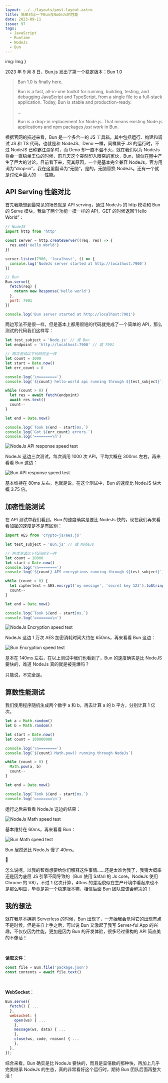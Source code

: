 ```yaml
---
layout: ../../layouts/post-layout.astro
title: 简单对比一下Bun与NodeJs的性能
date: 2023-09-11
issue: 97
tags:
  - JavaScript
  - Runtime
  - NodeJs
  - Bun
---
```


  img: Img
}

2023 年 9 月 8 日，Bun.js 发出了第一个稳定版本：Bun 1.0

> Bun 1.0 is finally here.
>
> Bun is a fast, all-in-one toolkit for running, building, testing, and debugging JavaScript and TypeScript, from a single file to a full-stack application. Today, Bun is stable and production-ready.
>
> …
>
> Bun is a drop-in replacement for Node.js. That means existing Node.js applications and npm packages _just work_ in Bun.

根据官网的描述来看，Bun 是一个多合一的 JS 工具箱，其中包括运行、构建和调试 JS 和 TS 代码，也就是和 NodeJS、Deno 一样，同样属于 JS 的运行时，不过 NodeJS 已称霸江湖多时，而 Deno 却一直不温不火，就在我们以为 NodeJs 将会一直稳坐王位的时候，前几天这个突然印入眼帘的家伙，Bun，貌似在圈中产生了巨大的讨论，目前看下来，究其原因，一个是基本完全兼容 NodeJs，官方用词为“drop-in”，我在这里翻译为“无脑”，是的，无脑替换 NodeJs。还有一个就是讨论声最大的——性能。

## API Serving 性能对比

首先我能想到最常见的场景就是 API serving，通过 NodeJs 的 http 模块和 Bun 的 Serve 模块，我做了两个功能一摸一样的 API，GET 的时候返回“Hello World”：

```js
// NodeJS
import http from 'http'

const server = http.createServer((req, res) => {
  res.end('Hello World')
})

server.listen(7900, 'localhost', () => {
  console.log('NodeJs server started at http://localhost:7900')
})
```

```js
// Bun
Bun.serve({
  fetch(req) {
    return new Response('Hello world')
  },
  port: 7901
})

console.log('Bun server started at http://localhost:7901')
```

两边写法不是很一样，但是基本上都用很短的代码就完成了一个简单的 API，那么测试的代码我们这样写：

```js
let test_subject = 'Node.js' // 或 Bun
let endpoint = 'http://localhost:7900' // 或 7901

// 两次测试以下代码完全一样
let count = 1000
let start = Date.now()
let err_count = 0

console.log('\n========')
console.log(`${count} hello-world api running through ${test_subject}`)

while (count > 0) {
  let res = await fetch(endpoint)
  await res.text()
  count--
}

let end = Date.now()

console.log(`Took ${end - start}ms.`)
console.log(`Got ${err_count} errors.`)
console.log('========\n')
```

![NodeJs API response speed test](https://r2-api-blog.jw1dev.workers.dev/c324dc23fd78447185d7744f95d0f32a/Untitled.png)

NodeJs 这边三次测试，每次调用 1000 次 API，平均大概在 300ms 左右。再来看看 Bun 这边：

![Bun API response speed test](https://r2-api-blog.jw1dev.workers.dev/c324dc23fd78447185d7744f95d0f32a/Untitled_1.png)

基本维持在 80ms 左右，也就是说，在这个测试中，Bun 的速度比 NodeJS 快大概 3.75 倍。

## 加密性能测试

在 API 测试中我们看到，Bun 的速度确实是要比 NodeJs 快的，现在我们再来看看加密的速度是不是有区别：

```js
import AES from 'crypto-js/aes.js'

let test_subject = 'Bun.js' // 或 NodeJs

// 两次测试以下代码完全一样
let count = 10000
let start = Date.now()
console.log('\n========')
console.log(`${count} AES encryptions running through ${test_subject}`)

while (count > 0) {
  let ciphertext = AES.encrypt('my message', 'secret key 123').toString()
  count--
}

let end = Date.now()

console.log(`Took ${end - start}ms.`)
console.log('========\n')
```

![NodeJs Encryption speed test](https://r2-api-blog.jw1dev.workers.dev/c324dc23fd78447185d7744f95d0f32a/Untitled_2.png)

NodeJs 这边 1 万次 AES 加密消耗时间大约在 650ms，再来看看 Bun 这边：

![Bun Encryption speed test](https://r2-api-blog.jw1dev.workers.dev/c324dc23fd78447185d7744f95d0f32a/Untitled_3.png)

基本在 140ms 左右，在以上测试中我们也看到了，Bun 的速度确实是比 NodeJS 要快的，难道 NodeJs 真的就是被完爆吗？

只能说，不完全是。

## 算数性能测试

我们使用程序随机生成两个数字 a 和 b，再去计算 a 的 b 平方，分别计算 1 亿次。

```js
let a = Math.random()
let b = Math.random()

let start = Date.now()
let count = 100000000

console.log('\n========')
console.log(`${count} Math.pow() running through NodeJs`)

while (count > 0) {
  Math.pow(a, b)
  count--
}

let end = Date.now()

console.log(`Took ${end - start}ms.`)
console.log('========\n')
```

运行之后来看看 NodeJs 这边的结果：

![NodeJs Math speed test](https://r2-api-blog.jw1dev.workers.dev/c324dc23fd78447185d7744f95d0f32a/Untitled_4.png)

基本维持在 60ms，再来看看 Bun：

![Bun Math speed test](https://r2-api-blog.jw1dev.workers.dev/c324dc23fd78447185d7744f95d0f32a/Untitled_5.png)

Bun 居然还比 NodeJs 慢了 40ms。

🥲

怎么说呢，以我的智商想要给你们解释这件事情……还是太难为我了，我猜大概率还是因为底层 JS 引擎不同导致的（Bun 使用 Safari 的 Js core，NodeJs 使用 Chrome 的 V8），不过 1 亿次计算，40ms 的差距貌似在生产环境中看起来也不是那么明显，毕竟是第一个稳定版本嘛，相信后面 Bun 团队应该会解决的！

## 我的想法

就在我基本拥抱 Serverless 的时候，Bun 出现了，一开始我会觉得它的出现有点不是时候，但是亲自上手之后，可以说 Bun 又激起了我写 Server-ful App 的兴趣，不仅仅因为性能，更加是因为 Bun 的开发体验，很多经过重构的 API 简直美的不像话！

<br/>

**读取文件**：

```js
const file = Bun.file('package.json')
const contents = await file.text()
```

<br/>

**WebSocket**：

```js
Bun.serve({
  fetch() { ...
  },
  websocket: {
    open(ws) { ...
    },
    message(ws, data) { ...
    },
    close(ws, code, reason) { ...
    },
  },
});
```

综合来看，Bun 确实是比 NodeJs 要快的，而且是呈倍数的那种快，再加上几乎完美继承 NodeJs 的生态，真的非常看好这个运行时，期待 Bun 团队后面再整大活！
